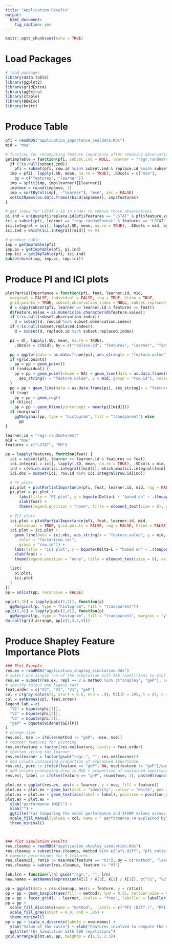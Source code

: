 ```yaml
---
title: "Application Results"
output: 
  html_document: 
    fig_caption: yes
---
```


```r
knitr::opts_chunk$set(echo = TRUE)
```

# Load Packages
```r
# load packages
library(data.table)
library(ggplot2)
library(gridExtra)
library(ggExtra)
library(xtable)
library(BBmisc)
library(knitr)
```

# Produce Table

```r
pfi = readRDS("application_importance_realdata.Rds")
mid = "mse"

# function for recomputing feature importance after removing observations indexed by subset.ind
getImpTable = function(pfi, subset.ind = NULL, learner = "regr.randomForest") {
  if (!is.null(subset.ind))
    pfi = subset(pfi, row.id %nin% subset.ind & replace.id %nin% subset.ind)
  imp = pfi[, lapply(.SD, mean, na.rm = TRUE), .SDcols = c("mse"),
    by = c("features", "learner")]
  imp = split(imp, imp$learner)[[learner]]
  imp$mse = round(imp$mse, 1)
  imp = sortByCol(imp[, -"learner"], "mse", asc = FALSE)
  setColNames(as.data.frame(rbind(imp$mse)), imp$features)
}

# get index for LSTAT > 10 in order to remove those observations
pi.ind = unique(pfi$replace.id[pfi$features == "LSTAT" & pfi$feature.value > 10])
ici = subset(pfi, learner == "regr.randomForest" & features == "LSTAT")
ici.integral = ici[, lapply(.SD, mean, na.rm = TRUE), .SDcols = mid, by = "row.id"]
ici.ind = which(ici.integral[[mid]] <= 0)

# produce table
imp = getImpTable(pfi)
imp.pi = getImpTable(pfi, pi.ind)
imp.ici = getImpTable(pfi, ici.ind)
kable(rbind(imp, imp.pi, imp.ici))
```

# Produce PI and ICI plots

```r
plotPartialImportance = function(pfi, feat, learner.id, mid,
  marginal = FALSE, individual = FALSE, rug = TRUE, hline = TRUE, 
  grid.points = TRUE, subset.observation.index = NULL, subset.replaced.index = NULL) {
  d = copy(subset(pfi, learner == learner.id & features == feat))
  d$feature.value = as.numeric(as.character(d$feature.value))
  if (!is.null(subset.observation.index))
    d = subset(d, row.id %in% subset.observation.index)
  if (!is.null(subset.replaced.index))
    d = subset(d, replace.id %in% subset.replaced.index)

  pi = d[, lapply(.SD, mean, na.rm = TRUE),
    .SDcols = c(mid), by = c("replace.id", "features", "learner", "feature.value")]

  pp = ggplot(data = as.data.frame(pi), aes_string(x = "feature.value", y = mid))
  if (grid.points)
    pp = pp + geom_point()
  if (individual) {
    pp = pp + geom_point(shape = NA) + geom_line(data = as.data.frame(na.omit(d)),
      aes_string(x = "feature.value", y = mid, group = "row.id"), color = "gray")
  }
  pp = pp + geom_line(data = as.data.frame(pi), aes_string(x = "feature.value", y = mid))
  if (rug)
    pp = pp + geom_rug()
  if (hline)
    pp = pp + geom_hline(yintercept = mean(pi[[mid]]))
  if (marginal)
    ggMarginal(pp, type = "histogram", fill = "transparent") else
      pp
}

learner.id = "regr.randomForest"
mid = "mse"
features = c("LSTAT", "RM")

pp = lapply(features, function(feat) {
  ici = subset(pfi, learner == learner.id & features == feat)
  ici.integral = ici[, lapply(.SD, mean, na.rm = TRUE), .SDcols = mid, by = "row.id"]
  ind = c(which.min(ici.integral[[mid]]), which.max(ici.integral[[mid]])) # unlist(ind[[feat]])
  ici.obs = subset(ici, row.id %in% ici.integral$row.id[ind])

  # PI plots
  pi.plot = plotPartialImportance(pfi, feat, learner.id, mid, rug = FALSE)
  pi.plot = pi.plot +
      labs(title = "PI plot", y = bquote(Delta~L ~ "based on" ~ .(toupper(mid)))) +
      xlab(feat) +
      theme(legend.position = "none", title = element_text(size = 8), axis.title = element_text(size = 8))
  
  # ICI plots
  ici.plot = plotPartialImportance(pfi, feat, learner.id, mid,
    individual = TRUE, grid.points = FALSE, rug = FALSE, hline = FALSE)
  ici.plot = ici.plot +
    geom_line(data = ici.obs, aes_string(x = "feature.value", y = mid,
      color = "factor(row.id)",
      group = "row.id")) +
    labs(title = "ICI plot", y = bquote(Delta~L ~ "based on" ~ .(toupper(mid)))) +
    xlab(feat) +
    theme(legend.position = "none", title = element_text(size = 8), axis.title = element_text(size = 8))
  
  list(
    pi.plot,
    ici.plot
  )
})
pp = unlist(pp, recursive = FALSE)

pp[c(1,3)] = lapply(pp[c(1,3)], function(p)
  ggMarginal(p, type = "histogram", fill = "transparent"))
pp[c(2,4)] = lapply(pp[c(2,4)], function(p)
  ggMarginal(p, type = "histogram", fill = "transparent", margins = "y"))
do.call(grid.arrange, pp[c(1,3,2,4)])
```

# Produce Shapley Feature Importance Plots

```r
### Plot Example
res.ex = readRDS("application_shapley_simulation.Rds")
# select one single run of the simulation with 500 repetitions to plot the example
res.ex = subset(res.ex, repl == 2 & method %in% c("shapley", "geP"), select = c("learner", "feature", "mse", "method"))
# specify colour and legend text
feat.order = c("V3", "V2", "V1", "geP")
col = c(gray.colors(3, start = 0.5, end = .9), hcl(h = 195, l = 65, c = 100))
col = setNames(col, feat.order)
legend.lab = c(
  "V1" = bquote(phi[1]),
  "V2" = bquote(phi[2]),
  "V3" = bquote(phi[3]),
  "geP" = bquote(widehat(GE)[P])
)
# change sign
res.ex[, mse := ifelse(method != "geP", -mse, mse)]
# reorder features for plotting
res.ex$feature = factor(res.ex$feature, levels = feat.order)
# shorten string for learner
res.ex$learner = factor(gsub("regr.", "", res.ex$learner))
# add column containing proportion of explained importance
res.ex[, perc := ifelse(feature == "geP", NA, mse[feature != "geP"]/sum(mse[feature != "geP"])*100), by = c("learner")]
# add column containing drop in MSE + proportion of explained importance
res.ex[, label := ifelse(feature == "geP", round(mse, 2), paste0(round(mse, 2), " (", round(perc, 0), "%)"))]

plot.ex = ggplot(res.ex, aes(x = learner, y = mse, fill = feature))
plot.ex = plot.ex + geom_bar(stat = "identity", colour = "white", pos = "stack") + coord_flip()
plot.ex = plot.ex + geom_text(aes(label = label), position = position_stack(vjust = 0.5), size = 2.5)
plot.ex = plot.ex +
  ylab("performance (MSE)") +
  xlab("") +
  ggtitle("(a) Comparing the model performance and SFIMP values across different models") +
  scale_fill_manual(values = col, name = " performance \n explained by", labels = legend.lab) +
  theme_minimal()



### Plot Simulation Results
res.cleanup = readRDS("application_shapley_simulation.Rds")
res.cleanup = subset(res.cleanup, method %in% c("pfi.diff", "pfi.ratio", "shapley"))
# compute percentages for 3 features
res.cleanup[, ratio := mse/mse[feature == "V3"], by = c("method", "learner", "repl")]
res.cleanup = subset(res.cleanup, feature != "V3")

lab.lrn = function(lrn) gsub("regr.", "", lrn)
new.names = setNames(expression(X[1] / X[3], X[2] / X[3]), c("V1", "V2"))

pp = ggplot(data = res.cleanup, aes(x = feature, y = ratio))
pp = pp + geom_boxplot(aes(fill = method), lwd = 0.25, outlier.size = 0.75)
pp = pp + facet_grid(. ~ learner, scales = "free", labeller = labeller(learner = lab.lrn))
pp = pp +
  scale_fill_discrete(name = "method",  labels = c("PFI (Diff.)", "PFI (Ratio)", "SFIMP"))  +
  scale_fill_grey(start = 0.4, end = .95) +
  theme_minimal()
pp = pp + scale_x_discrete(labels = new.names) +
  ylab("Value of the ratio") + xlab("Features involved to compute the ratio") +
  ggtitle("(b) Simulation with 500 repetitions")
grid.arrange(plot.ex, pp, heights = c(1.5, 2.5))
```
